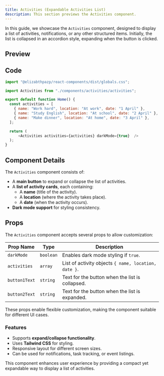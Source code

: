 ```yaml
---
title: Activities (Expandable Activities List)
description: This section previews the Activities component.
---
```


In this guide, we showcase the `Activities` component, designed to display a list of activities, notifications, or any other structured items. Initially, the list is collapsed in an accordion style, expanding when the button is clicked.

## Preview

<ActivitiesC>
</ActivitiesC>

## Code

```javascript
import "@elizabthpazp/react-components/dist/globals.css";
```

```javascript
import Activities from "./components/activities/activities"; 

export default function Home() {  
  const activities = [
    { name: "Work hard", location: "At work", date: "1 April" },
    { name: "Study English", location: "At school", date: "2 April" },
    { name: "Make dinner", location: "At home", date: "3 April" },
  ];

  return ( 
      <Activities activities={activities} darkMode={true}  />    
  );
}
```

## Component Details

The `Activities` component consists of:
- A **main button** to expand or collapse the list of activities.
- A **list of activity cards**, each containing:
  - A **name** (title of the activity).
  - A **location** (where the activity takes place).
  - A **date** (when the activity occurs).
- **Dark mode support** for styling consistency.

## Props

The `Activities` component accepts several props to allow customization:

| Prop Name      | Type       | Description |
|---------------|-----------|-------------|
| `darkMode`    | `boolean` | Enables dark mode styling if `true`. |
| `activities`  | `array`   | List of activity objects `{ name, location, date }`. |
| `button1Text` | `string`  | Text for the button when the list is collapsed. |
| `button2Text` | `string`  | Text for the button when the list is expanded. |

These props enable flexible customization, making the component suitable for different UI cases.

### Features
- Supports **expand/collapse functionality**.
- Uses **Tailwind CSS** for styling.
- Responsive layout for different screen sizes.
- Can be used for notifications, task tracking, or event listings.

This component enhances user experience by providing a compact yet expandable way to display a list of activities.